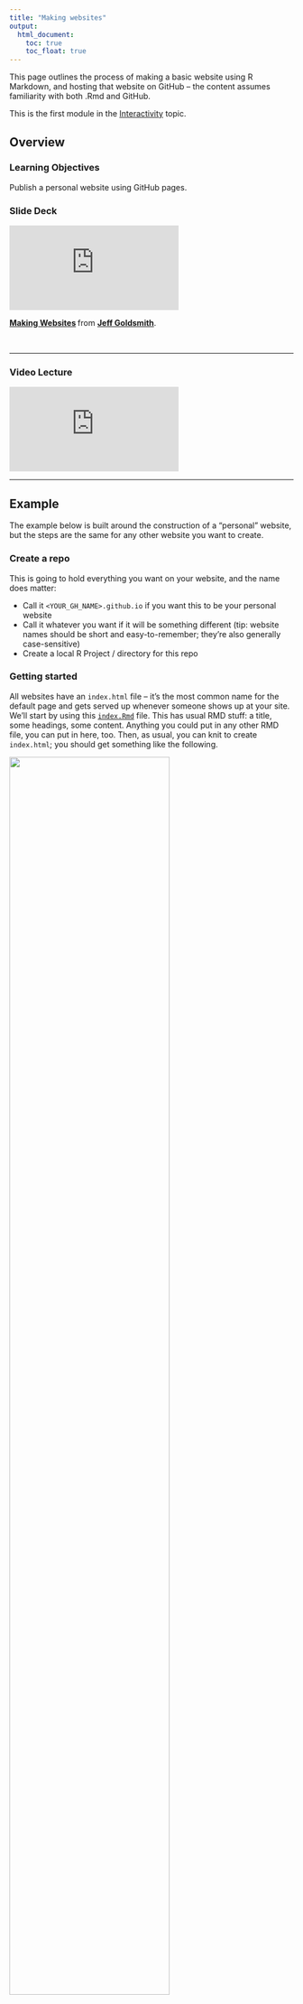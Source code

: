 ```yaml
---
title: "Making websites"
output:
  html_document: 
    toc: true
    toc_float: true
---
```


This page outlines the process of making a basic website using R Markdown, and hosting that website on GitHub -- the content assumes familiarity with both .Rmd and GitHub. 

This is the first module in the [Interactivity](topic_interactivity.html) topic.

## Overview {.tabset .tabset-pills}

### Learning Objectives

Publish a personal website using GitHub pages.

### Slide Deck

<div class="vid_container">
  <iframe 
    src="https://speakerdeck.com/player/e4897332b1e345e8a223b5e82fc61504" 
    allowfullscreen 
    frameborder="0"
    class="video">
  </iframe>
</div>

<div style="margin-bottom:5px"> <strong> <a href="https://speakerdeck.com/jeffgoldsmith/p8105-making-websites" title="Making Websites" target="_blank">Making Websites</a> </strong> from <strong><a href="https://speakerdeck.com/jeffgoldsmith" target="_blank">Jeff Goldsmith</a></strong>. </div><br>

***

### Video Lecture

<div class="vid_container">
  <iframe 
    src="https://www.youtube.com/embed/guTdeLfgLZU"
    frameborder="0" allowfullscreen class="video">
  </iframe>
</div>

***

## Example

The example below is built around the construction of a "personal" website, but the steps are the same for any other website you want to create.

### Create a repo

This is going to hold everything you want on your website, and the name does matter:

* Call it `<YOUR_GH_NAME>.github.io` if you want this to be your personal website
* Call it whatever you want if it will be something different (tip: website names should be short and easy-to-remember; they're also generally case-sensitive)
* Create a local R Project / directory for this repo


### Getting started

All websites have an `index.html` file -- it's the most common name for the default page and gets served up whenever someone shows up at your site. We'll start by using this [`index.Rmd`](resources/index.Rmd) file. This has usual RMD stuff: a title, some headings, some content. Anything you could put in any other RMD file, you can put in here, too. Then, as usual, you can knit to create `index.html`; you should get something like the following. 

<img src="images/making_websites_First_Website.png" style="width:75%">

**NOTE:** Web page names are case sensitive, and `index.html` has to start with a lower-case "i". 

### Common content

Your website can include text, of course; you can also include code and figures generated from analyses. Like I keep saying, you're writing in RMD.

One important feature of your site will be hyperlinks. The general format for links is `[text for link](address.of.link)`. So, to link to my favorite tool for data science, I'd use `[this](google.com)`.

Your website usually has more than one page. These pages can be created using the same process as `index.html`: create an Rmd file and knit to html. Once you have another page (e.g. `about.html`) you need to link to it from your home page (e.g. using use `[about](about.html)`), or no one will be able to find it. 

Sometimes you want to add images -- pictures you've taken or found on the internets, rather than things that are generated from analyses. This is a bit more involved than other things you might want to do. RMD's default image settings (using `![](image.jpg)`) aren't great. I often use a line of HTML:

```r
<img src="images/image.jpg" style="width:75%">
```

This will load and display `images/image.jpg` (I usually keep my images inside an `images` folder to reduce clutter). The `style` components control things like adding a border or adjusting the image height or width, along with lots of other things -- googling around can help if you want to change the style settings. If you want your style rules to apply to all images it can be easier to write a short CSS file, but that's beyond what we're going to do now.


### `_site.yml`

Right now, all our pages have styling, output, and structure coming from page-specific YAML. It's better to have one set of rules that apply site-wide instead. To do this, we'll create a single file with all the YAML stuff we need, and at the same time remove extraneous YAML header content from individual Rmd files.

Create your `_site.yml` file by going to File > New File > Text file. Copy the content below, and save the file as `_site.yml` in your project's home folder. 

```r
name: "Yay internet!"
output_dir: "."
navbar:
  title: "Home"
  right:
    - text: "About"
      href: about.html
    - icon: fa-envelope fa-lg
      href: mailto:<you@youremail.com>
    - icon: fa-github fa-lg
      href: http://github.com/<YOUR_GH_NAME>/
output:
  html_document:
    theme: cerulean
```

This contains some usual kinds of formatting stuff, like `output` options, but also the `navbar`. After saving this (and removing YAML from each page), re-knit `index.Rmd` and `about.Rmd` -- there's a navigation bar across the top that has nothing to do with `index.Rmd`. 

There are several ways you can arrange the nav bar (right vs. left; single pages vs. drop-down menus) but the idea is to give a way to navigate through your _site_, not just your _page_. The two icons are there to encourage good practices -- an easy way for someone to email you, and a link to the source for the site on GitHub (icons come from [font awesome](http://fontawesome.io/icons/)). I've also included an "About" page, which is pretty common for pages describing projects.


### Template website

We've been creating a website from scratch, but it's sometimes helpful to have a quick-start template with a couple of pages and a `_site.yml` file. We've put together such a [website template](resources/website_template.zip) for that reason.


### R Project

One nice feature is that RStudio will recognize your project as a website, and give you a quick way to build the complete website using the "build website" button. This is really just a shortcut to `rmarkdown::render_site()`, but it's still nice. 

<img src="images/making_websites_RProj.png" style="width:75%">

This rebuilds the full website, whereas the `knit` button only rebuilds a page. Rebuilding the site can be useful if you've made big changes, like changing the `_site.yml`. 


### Hosting on GitHub

Once you've built your site, your directory should include `index.html` and `about.html` (in addition to the respective RMD files), `_site.yml`, the .Rproj, and a folder with some stuff you don't need to worry about. That's great -- you have a website! Except it exists only on your computer, so ... not really a _web_ site...

This is where GitHub helps. GitHub will recognize your repository as a website and host it as such. If your repo is named `<YOUR_GH_NAME>.github.io`, that's your personal site address. If your repo has another name, your site address will be `<YOUR_GH_NAME>.github.io/<YOUR_PROJECT_NAME>`. Often this "just works", but sometimes you have to update the repo settings for GitHub to know this is a website, especially for websites that are not `<YOUR_GH_NAME>.github.io`:

* Make sure you've pushed what you have to GitHub
* Log in to GitHub, find the repo, and navigate to repo settings
* Set the GitHub pages source to the master branch (see below)

<img src="images/making_websites_GH_Settings.png" style="width:65%">

That's it!

Moving forward, make edits to your website by editing your .Rmd files or `_site.yml` and then rebuilding your site in RStudio (which will update the .html files). Then push these changes from your local directory to GitHub so they are reflected online. 


### Tips for building websites

The important stuff on your website is the content -- what you say, how clearly you say it, and how easy it is for a reader to find the information they care about. Keeping things up-to-date is critical, and can require frequent tweaking (of e.g. your resume or list of projects). 

Default website themes are pretty good. You can modify these if you want; speaking from experience, you can also fall down a rabbit hole and spend a few days learning CSS to make stylistic changes that seem critical but that, in fact, no one will ever notice. That's probably not a good use of your time, and you will eventually get tired of any styling you do anyway. Instead, add a [default theme](https://bootswatch.com/3/) to your YAML and change it from time to time. (RStudio is a bit behind in their bootstrap themes; if you find another one you want to add, you might find [this thread](https://community.rstudio.com/t/in-rstudio-rmarkdown-how-to-add-new-html-themes-from-bootswatch/15791/2) useful. 

The best way to extend your website is to copy from other websites you like. You can borrow structurally (e.g. how content is organized) or specific elements (e.g. how that person added a twitter button). People generally understand that this happens (and make their code public to help!), but if you borrow a lot it's friendly to shoot the person an email to say their stuff was useful.


### Websites about projects

As noted, the preceding example is about a personal website but illustrates useful ideas. If you're making a website about a data science project, I recommend including:

* A landing page giving a broad overview of the project
* A page (or pages) about the data wrangling, including the raw data if appropriate
* Separate pages for each distinct analysis, possibly organized using menus
* R and package versions used in the analyses


## Other materials

There's a lot of material online to help with making websites. You should use it. 

* RStudio's [guide](http://rmarkdown.rstudio.com/rmarkdown_websites.html)
* This [walk through](http://nickstrayer.me/RMarkdown_Sites_tutorial/)
* GitHub [Pages](https://pages.github.com)

The website I produced during lecture is [here](http://bst-p8105.github.io), and the materials can be downloaded from this [GitHub repo](https://github.com/bst-p8105/bst-p8105.github.io/). 

